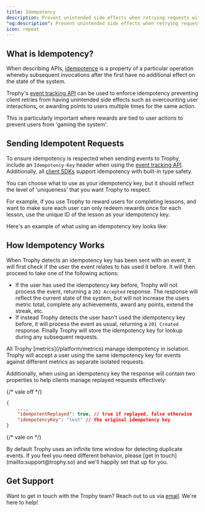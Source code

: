 ```yaml
---
title: Idempotency
description: Prevent unintended side effects when retrying requests with idempotency controls built into the Trophy API and SDKs.
"og:description": Prevent unintended side effects when retrying requests with idempotency built into the Trophy API and SDKs using the `Idempotency-Key` request header.
icon: repeat
---
```



## What is Idempotency?

When describing APIs, [idempotence](https://en.wikipedia.org/wiki/Idempotence) is a property of a particular operation whereby subsequent invocations after the first have no additional effect on the state of the system.

Trophy's [event tracking API](/api-reference/endpoints/metrics/send-a-metric-change-event) can be used to enforce idempotency preventing client retries from having unintended side effects such as overcounting user interactions, or awarding points to users multiple times for the same action.

This is particularly important where rewards are tied to user actions to prevent users from 'gaming the system'.

## Sending Idempotent Requests

To ensure idempotency is respected when sending events to Trophy, include an `Idempotency-Key` header when using the [event tracking API](/api-reference/endpoints/metrics/send-a-metric-change-event). Additionally, all [client SDKs](/api-reference/client-libraries) support idempotency with built-in type safety.

You can choose what to use as your idempotency key, but it should reflect the level of 'uniqueness' that you want Trophy to respect.

<Tip>
  For example, if you use Trophy to reward users for completing lessons, and
  want to make sure each user can only redeem rewards once for each lesson, use
  the unique ID of the lesson as your idempotency key.
</Tip>

Here's an example of what using an idempotency key looks like:

<IdempotentEventTracking />

## How Idempotency Works

When Trophy detects an idempotency key has been sent with an event, it will first check if the user the event relates to has used it before. It will then proceed to take one of the following actions:

- If the user has used the idempotency key before, Trophy will not process the event, returning a `202 Accepted` response. The response will reflect the current state of the system, but will not increase the users metric total, complete any achievements, award any points, extend the streak, etc.
- If instead Trophy detects the user hasn't used the idempotency key before, it will process the event as usual, returning a `201 Created` response. Finally Trophy will store the idempotency key for lookup during any subsequent requests.

<Note>
  All Trophy [metrics](/platform/metrics) manage idempotency in isolation.
  Trophy will accept a user using the same idempotency key for events against
  different metrics as separate isolated requests.
</Note>

Additionally, when using an idempotency key the response will contain two properties to help clients manage replayed requests effectively:

{/* vale off */}

```json
{
    ...,
    "idempotentReplayed": true, // true if replayed, false otherwise
    "idempotencyKey": "test" // the original idempotency key
}
```

{/* vale on */}

<Note>
  By default Trophy uses an infinite time window for detecting duplicate events.
  If you feel you need different behavior, please [get in
  touch](mailto:support@trophy.so) and we'll happily set that up for you.
</Note>

## Get Support

Want to get in touch with the Trophy team? Reach out to us via [email](mailto:support@trophy.so). We're here to help!
